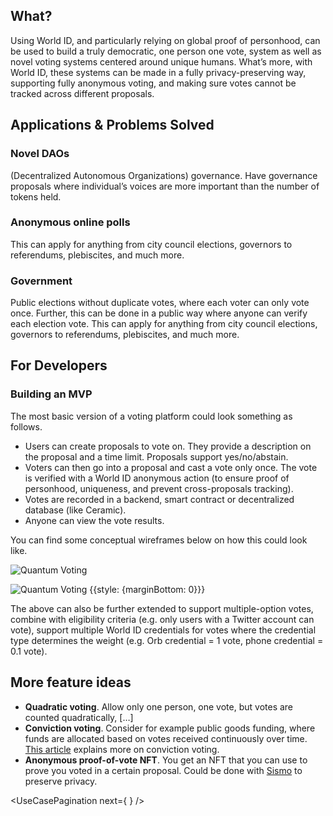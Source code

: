 <UseCaseHeader
	color="73, 64, 224"
	image="/images/docs/use-cases/icons/voting-platforms.svg"
	title="Voting platforms"
	description="Using World ID, and particularly relying on global proof of personhood, can be used to build a truly democratic, one person one vote, system as well as novel voting systems"
/>

## What?

Using World ID, and particularly relying on global proof of personhood, can be used to build a truly democratic, one person one vote, system as well as novel voting systems centered around unique humans. What’s more, with World ID, these systems can be made in a fully privacy-preserving way, supporting fully anonymous voting, and making sure votes cannot be tracked across different proposals.

## Applications & Problems Solved

### Novel DAOs

(Decentralized Autonomous Organizations) governance. Have governance proposals where individual’s voices are more important than the number of tokens held.

### Anonymous online polls

This can apply for anything from city council elections, governors to referendums, plebiscites, and much more.

### Government

Public elections without duplicate votes, where each voter can only vote once. Further, this can be done in a public way where anyone can verify each election vote. This can apply for anything from city council elections, governors to referendums, plebiscites, and much more.

<Cta />

## For Developers

### Building an MVP

The most basic version of a voting platform could look something as follows.

-   Users can create proposals to vote on. They provide a description on the proposal and a time limit. Proposals support yes/no/abstain.
-   Voters can then go into a proposal and cast a vote only once. The vote is verified with a World ID anonymous action (to ensure proof of personhood, uniqueness, and prevent cross-proposals tracking).
-   Votes are recorded in a backend, smart contract or decentralized database (like Ceramic).
-   Anyone can view the vote results.

You can find some conceptual wireframes below on how this could look like.

![Quantum Voting](/images/docs/use-cases/quantumvote-1.png)

![Quantum Voting](/images/docs/use-cases/quantumvote-2.png) {{style: {marginBottom: 0}}}

The above can also be further extended to support multiple-option votes, combine with eligibility criteria (e.g. only users with a Twitter account can vote), support multiple World ID credentials for votes where the credential type determines the weight (e.g. Orb credential = 1 vote, phone credential = 0.1 vote).

## More feature ideas

-   **Quadratic voting**. Allow only one person, one vote, but votes are counted quadratically, […]
-   **Conviction voting**. Consider for example public goods funding, where funds are allocated based on votes received continuously over time. [This article](https://medium.com/giveth/conviction-voting-a-novel-continuous-decision-making-alternative-to-governance-aa746cfb9475) explains more on conviction voting.
-   **Anonymous proof-of-vote NFT**. You get an NFT that you can use to prove you voted in a certain proposal. Could be done with [Sismo](https://docs.sismo.io/sismo-docs/technical-documentation/zk-badge-protocol) to preserve privacy.

<ExploreUseCases className="mt-12" />

<UseCasePagination
	next={
		<UseCasePaginationItem
			image="/images/docs/use-cases/icons/social-media.svg"
			title="Social Media"
			url="/use-cases/social-media"
			color="#487CA5"
		/>
	}
/>
